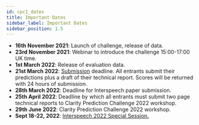 ```yaml
---
id: cpc1_dates
title: Important Dates
sidebar_label: Important Dates
sidebar_position: 1.5
---
```


- **16th November 2021**: Launch of challenge, release of data.
- **23rd November 2021**: Webinar to introduce the challenge 15:00-17:00 UK time.
- **1st March 2022**: Release of evaluation data.
- **21st March 2022**: [Submission](./taking_part/cpc1_submission) deadline. All entrants submit their predictions plus a draft of their technical report. Scores will be returned with 24 hours of submission.
- **28th March 2022**: Deadline for Interspeech paper submission.
- **25th April 2022**: Deadline by which all entrants must submit two page technical reports to Clarity Prediction Challenge 2022 workshop.
- **29th June 2022**: Clarity Prediction Challenge 2022 workshop.
- **Sept 18-22, 2022**: [Interspeech 2022 Special Session.](https://claritychallenge.github.io/interspeech2022_siphil)
